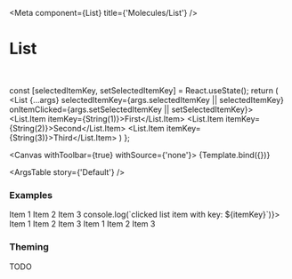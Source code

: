 

<Meta
  component={List}
  title={'Molecules/List'}
/>

# List

<br/>

  const [selectedItemKey, setSelectedItemKey] = React.useState();
  return (
    <List {...args} selectedItemKey={args.selectedItemKey || selectedItemKey} onItemClicked={args.setSelectedItemKey || setSelectedItemKey}>
      <List.Item itemKey={String(1)}>First</List.Item>
      <List.Item itemKey={String(2)}>Second</List.Item>
      <List.Item itemKey={String(3)}>Third</List.Item>
    </List>
  )
};

<Canvas withToolbar={true} withSource={'none'}>
  <Story name='Default' args={{}}>
    {Template.bind({})}
  </Story>
</Canvas>

<ArgsTable story={'Default'} />

### Examples

<Canvas>
  <Story name='Un-clickable List' args={{}}>
    <List>
      <List.Item itemKey={String(1)}>Item 1</List.Item>
      <List.Item itemKey={String(2)}>Item 2</List.Item>
      <List.Item itemKey={String(3)}>Item 3</List.Item>
    </List>
  </Story>
</Canvas>

<Canvas>
  <Story name='Click without selecting List' args={{}}>
    <List onItemClicked={(itemKey) => console.log(`clicked list item with key: ${itemKey}`)}>
      <List.Item itemKey={String(1)}>Item 1</List.Item>
      <List.Item itemKey={String(2)}>Item 2</List.Item>
      <List.Item itemKey={String(3)}>Item 3</List.Item>
    </List>
  </Story>
</Canvas>

<Canvas>
  <Story name='With dividers' args={{}}>
    <List shouldShowDividers={true}>
      <List.Item itemKey={String(1)}>Item 1</List.Item>
      <List.Item itemKey={String(2)}>Item 2</List.Item>
      <List.Item itemKey={String(3)}>Item 3</List.Item>
    </List>
  </Story>
</Canvas>

### Theming

TODO
